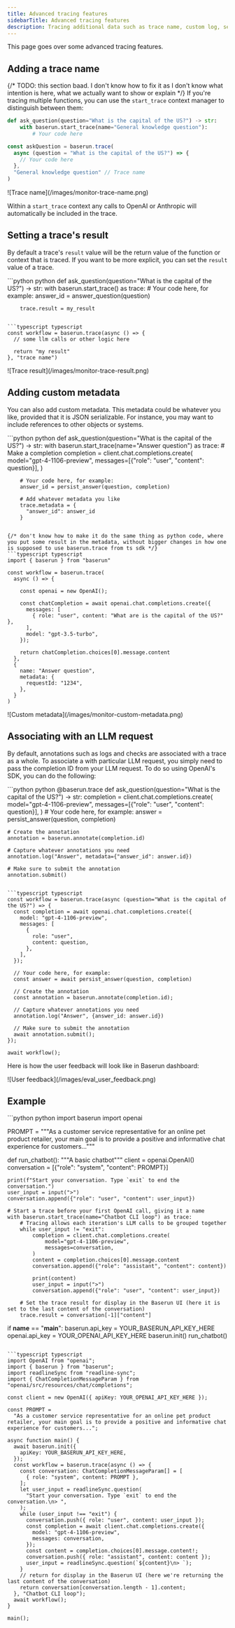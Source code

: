 ```yaml
---
title: Advanced tracing features
sidebarTitle: Advanced tracing features
description: Tracing additional data such as trace name, custom log, session ID, etc.
---
```


This page goes over some advanced tracing features.

## Adding a trace name
{/* TODO: this section baad. I don't know how to fix it as I don't know what intention is here, what we actually want to show or explain */}
If you're tracing multiple functions, you can use the `start_trace` context manager to distinguish between them:

<CodeGroup>

```python python
def ask_question(question="What is the capital of the US?") -> str:
    with baserun.start_trace(name="General knowledge question"):
        # Your code here
```

```typescript typescript
const askQuestion = baserun.trace(
  async (question = "What is the capital of the US?") => {
    // Your code here
  },
  "General knowledge question" // Trace name
)
```

</CodeGroup>
<Frame>
![Trace name](/images/monitor-trace-name.png)
</Frame>

Within a `start_trace` context any calls to OpenAI or Anthropic will automatically be included in the trace.

## Setting a trace's result

By default a trace's `result` value will be the return value of the function or context that is traced. If you want to be more explicit, you can set the `result` value of a trace.

<CodeGroup>
```python python
def ask_question(question="What is the capital of the US?") -> str:
    with baserun.start_trace() as trace:
        # Your code here, for example:
        answer_id = answer_question(question)

        trace.result = my_result
```

```typescript typescript
const workflow = baserun.trace(async () => {
  // some llm calls or other logic here

  return "my result"
}, "trace name")
```

</CodeGroup>
<Frame>
![Trace result](/images/monitor-trace-result.png)
</Frame>

## Adding custom metadata

You can also add custom metadata. This metadata could be whatever you like, provided that it is JSON serializable. For instance, you may want to include references to other objects or systems.

<CodeGroup>
```python python
def ask_question(question="What is the capital of the US?") -> str:
    with baserun.start_trace(name="Answer question") as trace:
        # Make a completion
        completion = client.chat.completions.create(
            model="gpt-4-1106-preview",
            messages=[{"role": "user", "content": question}],
        )

        # Your code here, for example:
        answer_id = persist_answer(question, completion)

        # Add whatever metadata you like
        trace.metadata = {
          "answer_id": answer_id
        }

```

{/* don't know how to make it do the same thing as python code, where you put some result in the metadata, without bigger changes in how one is supposed to use baserun.trace from ts sdk */}
```typescript typescript
import { baserun } from "baserun"

const workflow = baserun.trace(
  async () => {
    
    const openai = new OpenAI();

    const chatCompletion = await openai.chat.completions.create({
      messages: [
        { role: "user", content: "What are is the capital of the US?" },
      ],
      model: "gpt-3.5-turbo",
    });

    return chatCompletion.choices[0].message.content
  },
  {
    name: "Answer question",
    metadata: {
      requestId: "1234",
    },
  }
)

```

</CodeGroup>

<Frame>![Custom metadata](/images/monitor-custom-metadata.png)</Frame>

## Associating with an LLM request

By default, annotations such as logs and checks are associated with a trace as a whole. To associate a with particular LLM request, you simply need to pass the completion ID from your LLM request. To do so using OpenAI's SDK, you can do the following:

<CodeGroup>
```python python
@baserun.trace
def ask_question(question="What is the capital of the US?") -> str:
    completion = client.chat.completions.create(
        model="gpt-4-1106-preview",
        messages=[{"role": "user", "content": question}],
    )
    # Your code here, for example:
    answer = persist_answer(question, completion)

    # Create the annotation
    annotation = baserun.annotate(completion.id)

    # Capture whatever annotations you need
    annotation.log("Answer", metadata={"answer_id": answer.id})

    # Make sure to submit the annotation
    annotation.submit()
```

```typescript typescript
const workflow = baserun.trace(async (question="What is the capital of the US?") => {
  const completion = await openai.chat.completions.create({
    model: "gpt-4-1106-preview",
    messages: [
      {
        role: "user",
        content: question,
      },
    ],
  });

  // Your code here, for example:
  const answer = await persist_answer(question, completion)

  // Create the annotation
  const annotation = baserun.annotate(completion.id);

  // Capture whatever annotations you need
  annotation.log("Answer", {answer_id: answer.id})

  // Make sure to submit the annotation
  await annotation.submit();
});

await workflow();
```

</CodeGroup>

Here is how the user feedback will look like in Baserun dashboard:
<Frame>
![User feedback](/images/eval_user_feedback.png)
</Frame>

## Example
<CodeGroup>
```python python
import baserun
import openai

PROMPT = """As a customer service representative for an online pet product retailer, your main goal is to
provide a positive and informative chat experience for customers..."""


def run_chatbot():
    """A basic chatbot"""
    client = openai.OpenAI()
    conversation = [{"role": "system", "content": PROMPT}]

    print(f"Start your conversation. Type `exit` to end the conversation.")
    user_input = input(">")
    conversation.append({"role": "user", "content": user_input})

    # Start a trace before your first OpenAI call, giving it a name
    with baserun.start_trace(name="Chatbot CLI loop") as trace:
        # Tracing allows each iteration's LLM calls to be grouped together
        while user_input != "exit":
            completion = client.chat.completions.create(
                model="gpt-4-1106-preview",
                messages=conversation,
            )
            content = completion.choices[0].message.content
            conversation.append({"role": "assistant", "content": content})

            print(content)
            user_input = input(">")
            conversation.append({"role": "user", "content": user_input})

        # Set the trace result for display in the Baserun UI (here it is set to the last content of the conversation)
        trace.result = conversation[-1]["content"]


if __name__ == "__main__":
    baserun.api_key = YOUR_BASERUN_API_KEY_HERE
    openai.api_key = YOUR_OPENAI_API_KEY_HERE
    baserun.init()
    run_chatbot()
```

```typescript typescript
import OpenAI from "openai";
import { baserun } from "baserun";
import readlineSync from "readline-sync";
import { ChatCompletionMessageParam } from "openai/src/resources/chat/completions";

const client = new OpenAI({ apiKey: YOUR_OPENAI_API_KEY_HERE });

const PROMPT =
  "As a customer service representative for an online pet product retailer, your main goal is to provide a positive and informative chat experience for customers...";

async function main() {
  await baserun.init({
    apiKey: YOUR_BASERUN_API_KEY_HERE,
  });
  const workflow = baserun.trace(async () => {
    const conversation: ChatCompletionMessageParam[] = [
      { role: "system", content: PROMPT },
    ];
    let user_input = readlineSync.question(
      "Start your conversation. Type `exit` to end the conversation.\n> ",
    );
    while (user_input !== "exit") {
      conversation.push({ role: "user", content: user_input });
      const completion = await client.chat.completions.create({
        model: "gpt-4-1106-preview",
        messages: conversation,
      });
      const content = completion.choices[0].message.content!;
      conversation.push({ role: "assistant", content: content });
      user_input = readlineSync.question(`${content}\n> `);
    }
    // return for display in the Baserun UI (here we're returning the last content of the conversation)
    return conversation[conversation.length - 1].content;
  }, "Chatbot CLI loop");
  await workflow();
}

main();
```


</CodeGroup>
